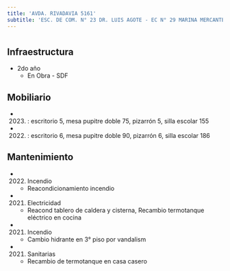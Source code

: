 ```yaml
---
title: 'AVDA. RIVADAVIA 5161'
subtitle: 'ESC. DE COM. N° 23 DR. LUIS AGOTE - EC N° 29 MARINA MERCANTE ARGENTINA - COLEGIO N° 17 PRIMERA JUNTA - CAIYJ CLUB PRIMERA JUNTA'
---
```


#
## Infraestructura

* 2do año 
    + En Obra - SDF 


## Mobiliario

*  (2023) : escritorio 5, mesa pupitre doble 75, pizarrón 5, silla escolar 155 

*  (2022) : escritorio 6, mesa pupitre doble 90, pizarrón 6, silla escolar 186 





## Mantenimiento

*  (2022) Incendio 
    + Reacondicionamiento incendio

*  (2021) Electricidad 
    + Reacond tablero de caldera y cisterna, Recambio termotanque eléctrico en cocina

*  (2021) Incendio 
    + Cambio hidrante en 3° piso por vandalism

*  (2021) Sanitarias 
    + Recambio de termotanque en casa casero







